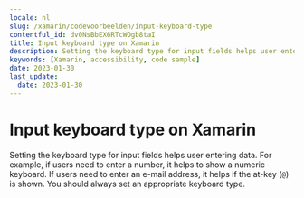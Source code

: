 ```yaml
---
locale: nl
slug: /xamarin/codevoorbeelden/input-keyboard-type
contentful_id: dv0NsBbEX6RTcWOgb8taI
title: Input keyboard type on Xamarin
description: Setting the keyboard type for input fields helps user entering data.
keywords: [Xamarin, accessibility, code sample]
date: 2023-01-30
last_update:
  date: 2023-01-30
---
```


# Input keyboard type on Xamarin

Setting the keyboard type for input fields helps user entering data. For example, if users need to enter a number, it helps to show a numeric keyboard. If users need to enter an e-mail address, it helps if the at-key (`@`) is shown. You should always set an appropriate keyboard type.

<CodeSample id="input-keyboard-type" framework="xamarin" locale="nl"/>

